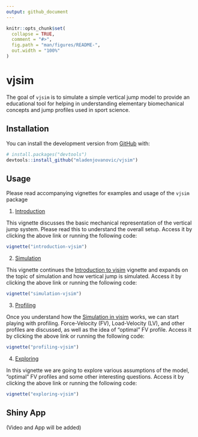 ```yaml
---
output: github_document
---
```


<!-- README.md is generated from README.Rmd. Please edit that file -->

```r
knitr::opts_chunk$set(
  collapse = TRUE,
  comment = "#>",
  fig.path = "man/figures/README-",
  out.width = "100%"
)
```

# vjsim

<!-- badges: start -->
<!-- badges: end -->

The goal of `vjsim` is to simulate a simple vertical jump model to provide an educational tool for helping in understanding elementary biomechanical concepts and jump profiles used in sport science.

## Installation

You can install the development version from [GitHub](https://github.com/mladenjovanovic/vjsim) with:

``` r
# install.packages("devtools")
devtools::install_github("mladenjovanovic/vjsim")
```

## Usage

Please read accompanying vignettes for examples and usage of the `vjsim` package


1. [Introduction](https://mladenjovanovic.github.io/vjsim/articles/introduction-vjsim.html)

This vignette discusses the basic mechanical representation of the vertical jump system. Please read this to understand the overall setup. Access it by clicking the above link or running the following code:

``` r
vignette("introduction-vjsim")
```

2. [Simulation](https://mladenjovanovic.github.io/vjsim/articles/simulation-vjsim.html)

This vignette continues the [Introduction to vjsim](https://htmlpreview.github.io/?https://github.com/mladenjovanovic/vjsim/master/doc/introduction-vjsim.html) vignette and expands on the topic of simulation and how vertical jump is simulated. Access it by clicking the above link or running the following code:

``` r
vignette("simulation-vjsim")
```

3. [Profiling](https://mladenjovanovic.github.io/vjsim/articles/profiling-vjsim.html)

Once you understand how the [Simulation in vjsim](https://htmlpreview.github.io/?https://github.com/mladenjovanovic/vjsim/master/doc/simulation-vjsim.html) works, we can start playing with profiling. Force-Velocity (FV), Load-Velocity (LV), and other profiles are discussed, as well as the idea of "optimal" FV profile. Access it by clicking the above link or running the following code:

``` r
vignette("profiling-vjsim")
```

4. [Exploring](https://mladenjovanovic.github.io/vjsim/articles/exploring-vjsim.html)

In this vignette we are going to explore various assumptions of the model, "optimal" FV profiles and some other interesting questions. Access it by clicking the above link or running the following code:

``` r
vignette("exploring-vjsim")
```

## Shiny App

(Video and App will be added)

